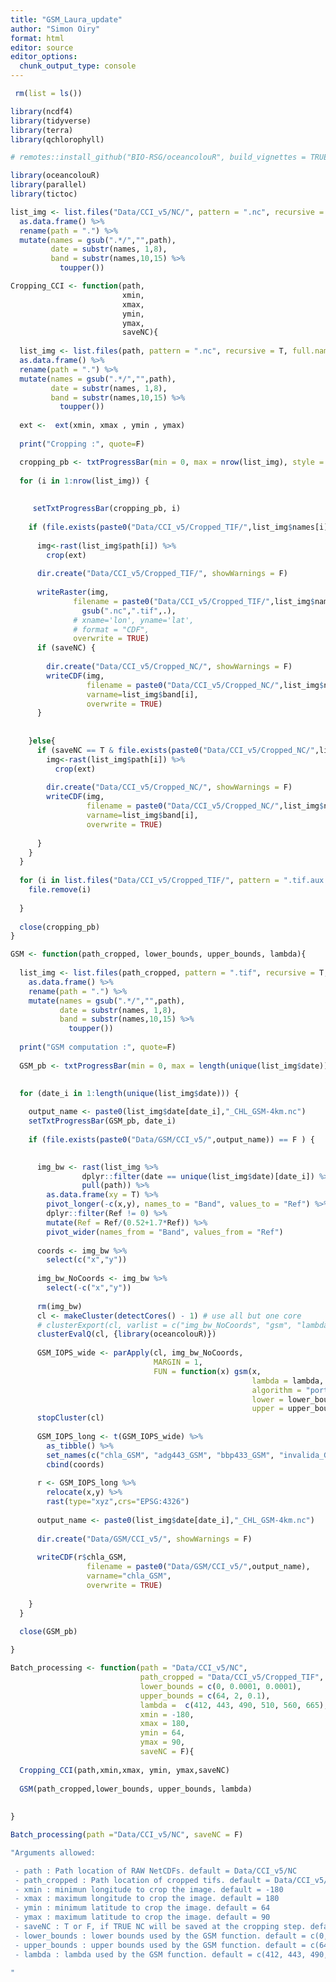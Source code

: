 ```yaml
---
title: "GSM_Laura_update"
author: "Simon Oiry"
format: html
editor: source
editor_options: 
  chunk_output_type: console
---
```


```r

 rm(list = ls())

library(ncdf4)
library(tidyverse)
library(terra)
library(qchlorophyll)

# remotes::install_github("BIO-RSG/oceancolouR", build_vignettes = TRUE)

library(oceancolouR)
library(parallel)
library(tictoc)


```

```r

list_img <- list.files("Data/CCI_v5/NC/", pattern = ".nc", recursive = T, full.names = T) %>% 
  as.data.frame() %>% 
  rename(path = ".") %>% 
  mutate(names = gsub(".*/","",path),
         date = substr(names, 1,8),
         band = substr(names,10,15) %>% 
           toupper())
```

```r

Cropping_CCI <- function(path, 
                         xmin,
                         xmax,
                         ymin,
                         ymax,
                         saveNC){
  
  list_img <- list.files(path, pattern = ".nc", recursive = T, full.names = T) %>% 
  as.data.frame() %>% 
  rename(path = ".") %>% 
  mutate(names = gsub(".*/","",path),
         date = substr(names, 1,8),
         band = substr(names,10,15) %>% 
           toupper())
  
  ext <-  ext(xmin, xmax , ymin , ymax)
   
  print("Cropping :", quote=F)

  cropping_pb <- txtProgressBar(min = 0, max = nrow(list_img), style = 3)
  
  for (i in 1:nrow(list_img)) {
    
     
     setTxtProgressBar(cropping_pb, i)
    
    if (file.exists(paste0("Data/CCI_v5/Cropped_TIF/",list_img$names[i])%>%gsub(".nc",".tif",.)) == F) {
      
      img<-rast(list_img$path[i]) %>% 
        crop(ext)
    
      dir.create("Data/CCI_v5/Cropped_TIF/", showWarnings = F)
      
      writeRaster(img, 
              filename = paste0("Data/CCI_v5/Cropped_TIF/",list_img$names[i]) %>% 
                gsub(".nc",".tif",.),
              # xname='lon', yname='lat',
              # format = "CDF",
              overwrite = TRUE) 
      if (saveNC) {
        
        dir.create("Data/CCI_v5/Cropped_NC/", showWarnings = F)
        writeCDF(img,
                 filename = paste0("Data/CCI_v5/Cropped_NC/",list_img$names[i]),
                 varname=list_img$band[i],
                 overwrite = TRUE) 
      } 
      
    
    }else{
      if (saveNC == T & file.exists(paste0("Data/CCI_v5/Cropped_NC/",list_img$names[i])) == F) {
        img<-rast(list_img$path[i]) %>% 
          crop(ext)
        
        dir.create("Data/CCI_v5/Cropped_NC/", showWarnings = F)
        writeCDF(img,
                 filename = paste0("Data/CCI_v5/Cropped_NC/",list_img$names[i]),
                 varname=list_img$band[i],
                 overwrite = TRUE)
        
      }
    }
  }
  
  for (i in list.files("Data/CCI_v5/Cropped_TIF/", pattern = ".tif.aux.json", full.names = T)) {
    file.remove(i)
    
  }
  
  close(cropping_pb)
}

```

```r

GSM <- function(path_cropped, lower_bounds, upper_bounds, lambda){
  
  list_img <- list.files(path_cropped, pattern = ".tif", recursive = T, full.names = T) %>% 
    as.data.frame() %>% 
    rename(path = ".") %>% 
    mutate(names = gsub(".*/","",path),
           date = substr(names, 1,8),
           band = substr(names,10,15) %>% 
             toupper())
  
  print("GSM computation :", quote=F)
  
  GSM_pb <- txtProgressBar(min = 0, max = length(unique(list_img$date)), style = 3)

  
  for (date_i in 1:length(unique(list_img$date))) {
    
    output_name <- paste0(list_img$date[date_i],"_CHL_GSM-4km.nc")
    setTxtProgressBar(GSM_pb, date_i)
    
    if (file.exists(paste0("Data/GSM/CCI_v5/",output_name)) == F ) {

      
      img_bw <- rast(list_img %>% 
                dplyr::filter(date == unique(list_img$date)[date_i]) %>% 
                pull(path)) %>% 
        as.data.frame(xy = T) %>% 
        pivot_longer(-c(x,y), names_to = "Band", values_to = "Ref") %>% 
        dplyr::filter(Ref != 0) %>% 
        mutate(Ref = Ref/(0.52+1.7*Ref)) %>% 
        pivot_wider(names_from = "Band", values_from = "Ref")  
      
      coords <- img_bw %>% 
        select(c("x","y"))
      
      img_bw_NoCoords <- img_bw %>% 
        select(-c("x","y"))
      
      rm(img_bw)
      cl <- makeCluster(detectCores() - 1) # use all but one core
      # clusterExport(cl, varlist = c("img_bw_NoCoords", "gsm", "lambda", "lower_bounds", "upper_bounds"))  # export necessary variables
      clusterEvalQ(cl, {library(oceancolouR)})
  
      GSM_IOPS_wide <- parApply(cl, img_bw_NoCoords,
                                MARGIN = 1, 
                                FUN = function(x) gsm(x, 
                                                      lambda = lambda, 
                                                      algorithm = "port", 
                                                      lower = lower_bounds, 
                                                      upper = upper_bounds))
      stopCluster(cl)
      
      GSM_IOPS_long <- t(GSM_IOPS_wide) %>% 
        as_tibble() %>% 
        set_names(c("chla_GSM", "adg443_GSM", "bbp433_GSM", "invalida_GSM")) %>% 
        cbind(coords)
      
      r <- GSM_IOPS_long %>% 
        relocate(x,y) %>% 
        rast(type="xyz",crs="EPSG:4326")
      
      output_name <- paste0(list_img$date[date_i],"_CHL_GSM-4km.nc")
      
      dir.create("Data/GSM/CCI_v5/", showWarnings = F)
      
      writeCDF(r$chla_GSM,
                 filename = paste0("Data/GSM/CCI_v5/",output_name),
                 varname="chla_GSM",
                 overwrite = TRUE) 
    
    }
  }
  
  close(GSM_pb)

}


```

```r

Batch_processing <- function(path = "Data/CCI_v5/NC", 
                             path_cropped = "Data/CCI_v5/Cropped_TIF",
                             lower_bounds = c(0, 0.0001, 0.0001), 
                             upper_bounds = c(64, 2, 0.1), 
                             lambda =  c(412, 443, 490, 510, 560, 665), 
                             xmin = -180,
                             xmax = 180,
                             ymin = 64, 
                             ymax = 90, 
                             saveNC = F){
  
  Cropping_CCI(path,xmin,xmax, ymin, ymax,saveNC)
  
  GSM(path_cropped,lower_bounds, upper_bounds, lambda)
  
  
}
```


```r

Batch_processing(path ="Data/CCI_v5/NC", saveNC = F)

"Arguments allowed:

 - path : Path location of RAW NetCDFs. default = Data/CCI_v5/NC
 - path_cropped : Path location of cropped tifs. default = Data/CCI_v5/Cropped_TIF
 - xmin : minimun longitude to crop the image. default = -180
 - xmax : maximum longitude to crop the image. default = 180
 - ymin : minimum latitude to crop the image. default = 64
 - ymax : maximum latitude to crop the image. default = 90
 - saveNC : T or F, if TRUE NC will be saved at the cropping step. default = F
 - lower_bounds : lower bounds used by the GSM function. default = c(0, 0.0001, 0.0001)
 - upper_bounds : upper bounds used by the GSM function. default = c(64, 2, 0.1)
 - lambda : lambda used by the GSM function. default = c(412, 443, 490, 510, 560, 665)

"

```








